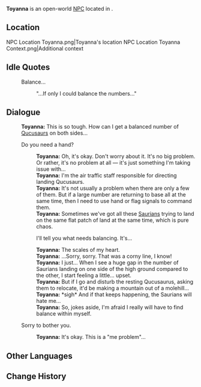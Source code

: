 {{Meta
<!-- Remove this template after adding the missing info -->
|missing_NPC_profile  = yes
}}
{{Character Infobox
|type             = Open-World NPC
|image            = NPC Toyanna.png
|realname         = <!-- Optional, if different from in-game name -->
|deceased         = <!-- Past (for deceased prior to events of the game) or free response -->
|region           = Natlan
|location         = Natlan
|affiliation      = Flower-Feather Clan
|title            = 

|ancestry         = <!-- Clan/family -->
|father           = 
|mother           = 
|spouse           = 
|sibling          = 
|child            = 
|relative         = 

|voiceEN          = 
|voiceCN          = 
|voiceJP          = 
|voiceKR          = 
|dialoguereward   = 
}}
'''Toyanna''' is an open-world [[NPC]] located in {{Location|"Flower-Feather Clan"}}.
<!-- Following a certain dialogue branch for the first time gives the player AMOUNT_AS_WORD [[Item]]. -->

==Location==
<gallery>
NPC Location Toyanna.png|Toyanna's location
NPC Location Toyanna Context.png|Additional context
</gallery>
<!--
==Profile==
Detailed story/lore information goes here.
''(To be added.)''

===Appearance===
Keep appearance section short and concise. Limit to 2 paragraphs with 3-4 sentences each.
''(To be added.)''

==Quests and Events==
{{Quests and Events}}
-->
==Idle Quotes==
{{Dialogue Start}}
:{{DIcon|Idle}} Balance...
::{{A|VO Toyanna 01.ogg}} "...If only I could balance the numbers..."
{{Dialogue End}}

==Dialogue==
{{Dialogue Start}}
:'''Toyanna:''' This is so tough. How can I get a balanced number of [[Qucusaur]]s on both sides...
:{{DIcon}} Do you need a hand?
::'''Toyanna:''' Oh, it's okay. Don't worry about it. It's no big problem. Or rather, it's no problem at all &mdash; it's just something I'm taking issue with...
::'''Toyanna:''' I'm the air traffic staff responsible for directing landing Qucusaurs.
::'''Toyanna:''' It's not usually a problem when there are only a few of them. But if a large number are returning to base all at the same time, then I need to use hand or flag signals to command them.
::'''Toyanna:''' Sometimes we've got all these [[Saurian]]s trying to land on the same flat patch of land at the same time, which is pure chaos.
::{{DIcon}} I'll tell you what needs balancing. It's...
::'''Toyanna:''' The scales of my heart.
::'''Toyanna:''' ...Sorry, sorry. That was a corny line, I know!
::'''Toyanna:''' I just... When I see a huge gap in the number of Saurians landing on one side of the high ground compared to the other, I start feeling a little... upset.
::'''Toyanna:''' But if I go and disturb the resting Qucusaurus, asking them to relocate, it'd be making a mountain out of a molehill...
::'''Toyanna:''' *sigh* And if that keeps happening, the Saurians will hate me...
::'''Toyanna:''' So, jokes aside, I'm afraid I really will have to find balance within myself.
:{{DIcon}} Sorry to bother you.
::'''Toyanna:''' It's okay. This is a "me problem"...
{{Dialogue End}}

==Other Languages==
{{Other Languages|default_hidden=1
|en      = Toyanna
|zhs     = 托扬娜
|zhs_rm  = Tuōyángnà
|zht     = 托揚娜
|zht_rm  = Tuōyángnà
|ja      = トイアンナ
|ja_rm   = Toianna
|ko      = 토야나
|es      = Toyanna
|fr      = Toyanna
|ru      = Тоянна
|th      = Toyanna
|vi      = Toyanna
|de      = Toyanna
|id      = Toyanna
|pt      = Toyanna
|tr      = Toyanna
|it      = Toyanna
}}

==Change History==
{{Change History|5.2}}
<!--
==References==
{{Reflist}}
-->